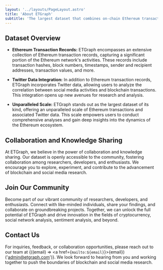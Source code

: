 ```yaml
---
layout: '../layouts/PageLayout.astro'
title: 'About ETGraph'
subtitle: 'The largest dataset that combines on-chain Ethereum transaction records with off-chain data from Twitter'
---
```


## Dataset Overview

- **Ethereum Transaction Records:** ETGraph encompasses an extensive collection
  of Ethereum transaction records, capturing a significant portion of the
  Ethereum network's activities. These records include transaction hashes, block
  numbers, timestamps, sender and recipient addresses, transaction values, and
  more.

- **Twitter Data Integration:** In addition to Ethereum transaction records,
  ETGraph incorporates Twitter data, allowing users to analyze the correlation
  between social media activities and blockchain transactions. This integration
  opens up new avenues for research and analysis.

- **Unparalleled Scale:** ETGraph stands out as the largest dataset of its kind,
  offering an unparalleled scale of Ethereum transactions and associated Twitter
  data. This scale empowers users to conduct comprehensive analyses and gain
  deep insights into the dynamics of the Ethereum ecosystem.

## Collaboration and Knowledge Sharing

At ETGraph, we believe in the power of collaboration and knowledge sharing. Our
dataset is openly accessible to the community, fostering collaboration among
researchers, developers, and enthusiasts. We encourage you to explore,
experiment, and contribute to the advancement of blockchain and social media
research.

## Join Our Community

Become part of our vibrant community of researchers, developers, and
enthusiasts. Connect with like-minded individuals, share your findings, and
collaborate on groundbreaking projects. Together, we can unlock the full
potential of ETGraph and drive innovation in the fields of cryptocurrency,
social network analysis, sentiment analysis, and beyond.

## Contact Us

For inquiries, feedback, or collaboration opportunities, please reach out to our
team at {((email) => <a href={`mailto:${email}`}>{email}</a>)('admin@etgraph.com')}.
We look forward to hearing from you and working
together to push the boundaries of blockchain and social media research.
